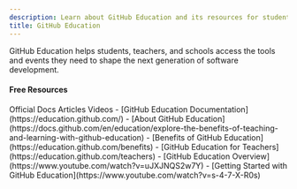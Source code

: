 ```yaml
---
description: Learn about GitHub Education and its resources for students and educators
title: GitHub Education
---
```


GitHub Education helps students, teachers, and schools access the tools and events they need to shape the next generation of software development.

#### Free Resources

<Tabs defaultValue="article">
<TabsList>
<TabsTrigger value="official">Official Docs</TabsTrigger>
<TabsTrigger value="article">Articles</TabsTrigger>
<TabsTrigger value="video">Videos</TabsTrigger>
</TabsList>

<TabsContent value="official">
- [GitHub Education Documentation](https://education.github.com/)
- [About GitHub Education](https://docs.github.com/en/education/explore-the-benefits-of-teaching-and-learning-with-github-education)
</TabsContent>
<TabsContent value="article">
- [Benefits of GitHub Education](https://education.github.com/benefits)
- [GitHub Education for Teachers](https://education.github.com/teachers)
</TabsContent>
<TabsContent value="video">
- [GitHub Education Overview](https://www.youtube.com/watch?v=uJXJNQS2w7Y)
- [Getting Started with GitHub Education](https://www.youtube.com/watch?v=s-4-7-X-R0s)
</TabsContent>
</Tabs>
